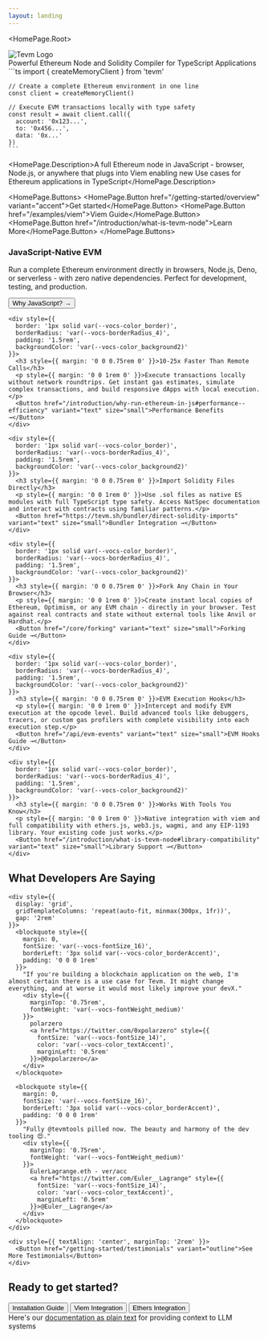 ```yaml
---
layout: landing
---
```



<HomePage.Root>
  <div style={{ textAlign: 'center', margin: '0 auto', maxWidth: '200px' }}>
    <img 
      src="/tevm-logo-dark.png" 
      alt="Tevm Logo" 
      style={{ width: '100%', height: 'auto' }} 
    />
  </div>
  <HomePage.Tagline>Powerful Ethereum Node and Solidity Compiler for TypeScript Applications</HomePage.Tagline>
  <HomePage.InstallPackage name="tevm" type="install" />
  
  <div className="code-snippet" style={{
    maxWidth: '600px',
    margin: '1.5rem 0',
    backgroundColor: 'var(--vocs-color_background2)',
    borderRadius: 'var(--vocs-borderRadius_4)',
    padding: '1rem',
    overflow: 'auto',
    textAlign: 'left'
  }}>
    ```ts
    import { createMemoryClient } from 'tevm'
    
    // Create a complete Ethereum environment in one line
    const client = createMemoryClient()
    
    // Execute EVM transactions locally with type safety
    const result = await client.call({
      account: '0x123...',
      to: '0x456...',
      data: '0x...'
    })
    ```
  </div>

  <HomePage.Description>A full Ethereum node in JavaScript - browser, Node.js, or anywhere that plugs into Viem enabling new Use cases for Ethereum applications in TypeScript</HomePage.Description>

  <HomePage.Buttons>
    <HomePage.Button href="/getting-started/overview" variant="accent">Get started</HomePage.Button>
    <HomePage.Button href="/examples/viem">Viem Guide</HomePage.Button>
    <HomePage.Button href="/introduction/what-is-tevm-node">Learn More</HomePage.Button>
  </HomePage.Buttons>
  
  <div style={{ 
    display: 'grid', 
    gridTemplateColumns: 'repeat(auto-fill, minmax(250px, 1fr))', 
    gap: '1.5rem', 
    maxWidth: '900px',
    margin: '3rem auto 1.5rem'
  }}>
    <div style={{ 
      border: '1px solid var(--vocs-color_border)', 
      borderRadius: 'var(--vocs-borderRadius_4)', 
      padding: '1.5rem',
      backgroundColor: 'var(--vocs-color_background2)'
    }}>
      <h3 style={{ margin: '0 0 0.75rem 0' }}>JavaScript-Native EVM</h3>
      <p style={{ margin: '0 0 1rem 0' }}>Run a complete Ethereum environment directly in browsers, Node.js, Deno, or serverless - with zero native dependencies. Perfect for development, testing, and production.</p>
      <Button href="/introduction/why-run-ethereum-in-js" variant="text" size="small">Why JavaScript? →</Button>
    </div>
    
    <div style={{ 
      border: '1px solid var(--vocs-color_border)', 
      borderRadius: 'var(--vocs-borderRadius_4)', 
      padding: '1.5rem',
      backgroundColor: 'var(--vocs-color_background2)'
    }}>
      <h3 style={{ margin: '0 0 0.75rem 0' }}>10-25x Faster Than Remote Calls</h3>
      <p style={{ margin: '0 0 1rem 0' }}>Execute transactions locally without network roundtrips. Get instant gas estimates, simulate complex transactions, and build responsive dApps with local execution.</p>
      <Button href="/introduction/why-run-ethereum-in-js#performance--efficiency" variant="text" size="small">Performance Benefits →</Button>
    </div>
    
    <div style={{ 
      border: '1px solid var(--vocs-color_border)', 
      borderRadius: 'var(--vocs-borderRadius_4)', 
      padding: '1.5rem',
      backgroundColor: 'var(--vocs-color_background2)'
    }}>
      <h3 style={{ margin: '0 0 0.75rem 0' }}>Import Solidity Files Directly</h3>
      <p style={{ margin: '0 0 1rem 0' }}>Use .sol files as native ES modules with full TypeScript type safety. Access NatSpec documentation and interact with contracts using familiar patterns.</p>
      <Button href="https://tevm.sh/bundler/direct-solidity-imports" variant="text" size="small">Bundler Integration →</Button>
    </div>
    
    <div style={{ 
      border: '1px solid var(--vocs-color_border)', 
      borderRadius: 'var(--vocs-borderRadius_4)', 
      padding: '1.5rem',
      backgroundColor: 'var(--vocs-color_background2)'
    }}>
      <h3 style={{ margin: '0 0 0.75rem 0' }}>Fork Any Chain in Your Browser</h3>
      <p style={{ margin: '0 0 1rem 0' }}>Create instant local copies of Ethereum, Optimism, or any EVM chain - directly in your browser. Test against real contracts and state without external tools like Anvil or Hardhat.</p>
      <Button href="/core/forking" variant="text" size="small">Forking Guide →</Button>
    </div>
    
    <div style={{ 
      border: '1px solid var(--vocs-color_border)', 
      borderRadius: 'var(--vocs-borderRadius_4)', 
      padding: '1.5rem',
      backgroundColor: 'var(--vocs-color_background2)'
    }}>
      <h3 style={{ margin: '0 0 0.75rem 0' }}>EVM Execution Hooks</h3>
      <p style={{ margin: '0 0 1rem 0' }}>Intercept and modify EVM execution at the opcode level. Build advanced tools like debuggers, tracers, or custom gas profilers with complete visibility into each execution step.</p>
      <Button href="/api/evm-events" variant="text" size="small">EVM Hooks Guide →</Button>
    </div>
    
    <div style={{ 
      border: '1px solid var(--vocs-color_border)', 
      borderRadius: 'var(--vocs-borderRadius_4)', 
      padding: '1.5rem',
      backgroundColor: 'var(--vocs-color_background2)'
    }}>
      <h3 style={{ margin: '0 0 0.75rem 0' }}>Works With Tools You Know</h3>
      <p style={{ margin: '0 0 1rem 0' }}>Native integration with viem and full compatibility with ethers.js, web3.js, wagmi, and any EIP-1193 library. Your existing code just works.</p>
      <Button href="/introduction/what-is-tevm-node#library-compatibility" variant="text" size="small">Library Support →</Button>
    </div>
  </div>
  
  <div style={{ 
    maxWidth: '800px', 
    margin: '3rem auto',
    padding: '2rem',
    backgroundColor: 'var(--vocs-color_background2)',
    borderRadius: 'var(--vocs-borderRadius_4)',
    border: '1px solid var(--vocs-color_border)'
  }}>
    <h2 style={{ textAlign: 'center', marginTop: 0, marginBottom: '1.5rem' }}>What Developers Are Saying</h2>
    
    <div style={{ 
      display: 'grid',
      gridTemplateColumns: 'repeat(auto-fit, minmax(300px, 1fr))',
      gap: '2rem'
    }}>
      <blockquote style={{ 
        margin: 0,
        fontSize: 'var(--vocs-fontSize_16)',
        borderLeft: '3px solid var(--vocs-color_borderAccent)',
        padding: '0 0 0 1rem'
      }}>
        "If you're building a blockchain application on the web, I'm almost certain there is a use case for Tevm. It might change everything, and at worse it would most likely improve your devX."
        <div style={{ 
          marginTop: '0.75rem', 
          fontWeight: 'var(--vocs-fontWeight_medium)' 
        }}>
          polarzero
          <a href="https://twitter.com/0xpolarzero" style={{ 
            fontSize: 'var(--vocs-fontSize_14)',
            color: 'var(--vocs-color_textAccent)',
            marginLeft: '0.5rem'
          }}>@0xpolarzero</a>
        </div>
      </blockquote>
      
      <blockquote style={{ 
        margin: 0,
        fontSize: 'var(--vocs-fontSize_16)',
        borderLeft: '3px solid var(--vocs-color_borderAccent)',
        padding: '0 0 0 1rem'
      }}>
        "Fully @tevmtools pilled now. The beauty and harmony of the dev tooling 😍."
        <div style={{ 
          marginTop: '0.75rem', 
          fontWeight: 'var(--vocs-fontWeight_medium)' 
        }}>
          EulerLagrange.eth - ver/acc
          <a href="https://twitter.com/Euler__Lagrange" style={{ 
            fontSize: 'var(--vocs-fontSize_14)',
            color: 'var(--vocs-color_textAccent)',
            marginLeft: '0.5rem'
          }}>@Euler__Lagrange</a>
        </div>
      </blockquote>
    </div>
    
    <div style={{ textAlign: 'center', marginTop: '2rem' }}>
      <Button href="/getting-started/testimonials" variant="outline">See More Testimonials</Button>
    </div>
  </div>
  
  <div style={{ 
    margin: '2rem auto', 
    maxWidth: '600px', 
    textAlign: 'center' 
  }}>
    <h2>Ready to get started?</h2>
    <div style={{ display: 'flex', gap: '1rem', justifyContent: 'center', flexWrap: 'wrap' }}>
      <Button href="/getting-started/overview" variant="accent">Installation Guide</Button>
      <Button href="/examples/viem">Viem Integration</Button>
      <Button href="/examples/ethers">Ethers Integration</Button>
    </div>
  </div>
  
  <div style={{ marginTop: '3rem', fontSize: 'var(--vocs-fontSize_14)', opacity: 0.8 }}>
    Here's our <a href="https://node.tevm.sh/llms-full.txt">documentation as plain text</a> for providing context to LLM systems
  </div>
</HomePage.Root>
